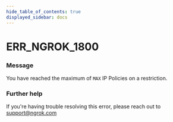 ```yaml
---
hide_table_of_contents: true
displayed_sidebar: docs
---
```



# ERR_NGROK_1800

### Message

You have reached the maximum of `MAX` IP Policies on a restriction.

<ErrorDetails error="err_ngrok_1800" />

### Further help

If you're having trouble resolving this error, please reach out to [support@ngrok.com](mailto:support@ngrok.com?subject=Help%20with%20ERR_NGROK_1800)

